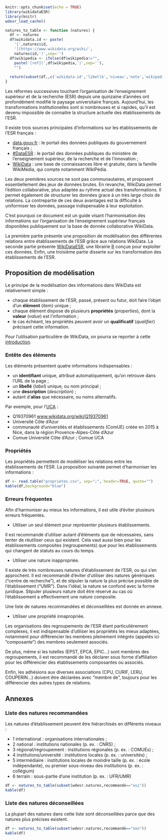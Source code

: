 
```r
knitr::opts_chunk$set(echo = TRUE)
library(wikidataESR)
library(knitr)
wdesr_load_cache()

natures_to_table <- function (natures) {
  df <- natures
  df$wikidata.id <- paste(
    '[',natures$id,
    '](https://www.wikidata.org/wiki/',
    natures$id,')',sep='')
  df$wikipedia <- ifelse(df$wikipedia!="",
    paste('[ref](',df$wikipedia,')',sep=''),
    "")
  
  return(subset(df,,c('wikidata.id','libellé','niveau','note','wikipedia')))
}
```

Les réformes successives touchant l’organisation de l'enseignement supérieur et de la recherche (ESR) depuis une quinzaine d’années ont profondément modifié le paysage universitaire français. Aujourd'hui, les transformations institutionelles sont si nombreuses et si rapides, qu'il est devenu impossible de connaitre la structure actuelle des établissements de l'ESR.

Il existe trois sources principales d'informations sur les établissements de l'ESR français :

- [data.gouv.fr](https://www.data.gouv.fr/fr/) : le portail des données publiques du gouvernement français ;
- [#DataESR](https://data.esr.gouv.fr/FR/) : le portail des données publiques du ministère de l'enseignement supérieur, de la recherche et de l'innovation ;
- [WikiData](https://www.wikidata.org/wiki/Wikidata:Main_Page) : une base de connaissances libre et gratuite, dans la famille WikiMédia, qui compte notamment WikiPédia.

Les deux premières sources ne sont pas communautaires, et proposent essentiellement des jeux de données brutes. En revanche, WikiData permet l'édition collaborative, plus adaptée au rythme actuel des transformations. Il permet également de structurer les données grace à un très large choix de relations. La contrepartie de ces deux avantages est la difficulté à uniformiser les données, passage indispensable à leur exploitation.

C'est pourquoi ce document est un guide visant l’harmonisation des informations sur l’organisation de l’enseignement supérieur français disponibles publiquement sur la base de donnée collaborative WikiData.

La première partie présente une proposition de modélisation des différentes relations entre établissements de l'ESR grâce aux relations WikiData. La seconde partie présente [WikiDataESR](https://github.com/juliengossa/DataESR/tree/master/etablissements.esr/wikidataESR), une librairie [R](https://www.r-project.org/) conçue pour exploiter ces données. Enfin, une troisième partie disserte sur les transformation des établissements de l'ESR.

## Proposition de modélisation

Le principe de la modélisation des informations dans WikiData est relativement simple : 

- chaque établissement de l'ESR, passé, présent ou futur, doit faire l'objet d'un **élément** (_item_) unique ;
- chaque élément dispose de plusieurs **propriétés** (_properties_), dont la **valeur** (_value_) est l'information ;
- le cas échéant, les propriétés peuvent avoir un **qualificatif** (_qualifier_) précisant cette information.

Pour l'utilisation particulière de WikiData, on pourra se reporter à cette [introduction](https://www.wikidata.org/wiki/Wikidata:Introduction/fr). 

### Entête des éléments

Les éléments présentent quatre informations indispensables :

- un **identifiant** unique, attribué automatiquement, qu'on retrouve dans l'URL de la page ;
- un **libellé** (_label_) unique, ou nom principal ; 
- une **description** (_description_) ;
- autant d'**alias** que nécessaire, ou noms alternatifs.

Par exemple, pour l'[UCA](https://www.wikidata.org/wiki/Q19370961) :

- Q19370961 [www.wikidata.org/wiki/Q19370961](https://www.wikidata.org/wiki/Q19370961)
- Université Côte d'Azur
- communauté d'universités et établissements (ComUE) créée en 2015 à Nice, dans la région Provence-Alpes-Côte d'Azur
- Comue Université Côte d'Azur ; Comue UCA

### Propriétés 

Les propriétés permettent de modéliser les relations entre les établissements de l'ESR. La proposition suivante permet d'harmoniser les informations :

```r
df <- read.table("proprietes.csv", sep=";", header=TRUE, quote="")
kable(df,background="blue")
```

### Erreurs fréquentes

Afin d'harmoniser au mieux les informations, il est utile d'éviter plusieurs erreurs fréquentes.

- Utiliser un seul élément pour représenter plusieurs établissements.

Il est recommandé d'utiliser autant d'éléments que de nécessaires, sans tenter de réutiliser ceux qui existent. Cela vaut aussi bien pour les établissements composites (regroupements) que pour les établissements qui changent de statuts au cours du temps.

- Utiliser une nature inappropriée.

Il existe de très nombreuses natures d'établissement de l'ESR, ou qui s'en approchent. Il est recommandé d'éviter d'utiliser des natures génériques ("centre de recherche"), et de stipuler la nature la plus précise possible de l'établissement ("UMR"). Dans l'idéal, la nature se confond avec la forme juridique. Stipuler plusieurs nature doit être réservé au cas où l'établissement a effectivement une nature composite.

Une liste de natures recommandées et déconseillées est donnée en annexe.

- Utiliser une propriété innapropriée.

Les organisations des regroupements de l'ESR étant particulièrement complexes, il est indispensable d'utiliser les propriétés les mieux adaptées, notamment pour différencier les membres pleinement intégrés (appelés ici "composante") des membres seulement associés. 

De plus, même si les tutelles (EPST, EPCA, EPIC...) sont membres des regroupements, il est recommandé de les déclarer sous forme d'affiliation pour les différencier des établissements composantes ou associés. 

Enfin, les adhésions aux diverses associations (CPU, CURIF, LERU, COUPERIN...) doivent être déclarées avec "membre de", toujours pour les différencier des autres types de relations.

## Annexes 

### Liste des natures recommandées

Les natures d'établissement peuvent être hiérarchisés en différents niveaux :

- 1 international : organisations internationales ;
- 2 national : institutions nationales (p. ex. : CNRS) ;
- 3 régional/regroupement : institutions régionales (p. ex. : COMUEs) ;
- 4 institutions/université : institutions locales (p. ex. : universités) ;
- 5 intermédiaire : institutions locales de moindre taille (p. ex. : école indépendante), ou premier sous-niveau des institutions (p. ex. : collégium)
- 6 terrain : sous-partie d'une institution (p. ex. : UFR/UMR)

```r
df <- natures_to_table(subset(wdesr.natures,recommandé=="oui"))
kable(df)
```

### Liste des natures déconseillées

La plupart des natures dans cette liste sont déconseillées parce que des natures plus précises existent.

```r
df <- natures_to_table(subset(wdesr.natures,recommandé=="non"))
kable(df)
```

<!-- 
`{r pressure, echo=FALSE, warning=FALSE, message=FALSE, fig.width=6, fig.height=4}
`wdesr_load_and_plot("Q61716176",c('composante','associé'), 1,
`                    node_size = c(10,30), label_sizes = c(3,5), arrow_gap = 0.0,
`                    node_label = "alias", node_type = "text",
`                    edge_label = FALSE)
`
-->